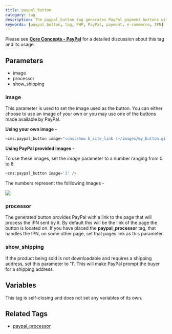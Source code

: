 ```yaml
---
title: paypal_button
category: tag
description: The paypal_button tag generates PayPal payment buttons with customizable images, shipping options, and IPN processing.
keywords: [paypal_button, tag, PHP, PayPal, payment, e-commerce, IPN]
---
```


Please see [**Core Concepts - PayPal**](../../concepts/paypal.html) for a detailed discussion about this tag and its usage.

## Parameters

*   image
*   processor
*   show_shipping

### image

This parameter is used to set the image used as the button.
You can either choose to use an image of your own or you may use one of the buttons made available by PayPal.

**Using your own image -**

```php
<cms:paypal_button image="<cms:show k_site_link />/images/my_button.gif" />
```

**Using PayPal provided images -**

To use these images, set the _image_ parameter to a number ranging from 0 to 8\.

```php
<cms:paypal_button image='3' />
```

The numbers represent the folllowing images -

![](../../assets/img/contents/paypal_button.png)

### processor

The generated button provides PayPal with a link to the page that will process the IPN sent by it. By default this will be the link of the page the button is located on. If you have placed the **paypal_processor** tag, that handles the IPN, on some other page, set that pages link as this parameter.

### show_shipping

If the product being sold is not downloadable and requires a shipping address, set this parameter to '1'. This will make PayPal prompt the buyer for a shipping address.

## Variables

This tag is self-closing and does not set any variables of its own.

## Related Tags

*   [paypal_processor](../paypal_processor.html)
